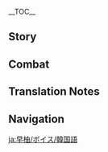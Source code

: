 {{CharacterTabs}}
{{LanguageTabs}}

__TOC__
==Story==
{{VO/Story
|character           = Sayu
|language            = ko
|name                = 사유

|vo_01_01_title      = 첫 만남…
|vo_01_01_subtitle   = Hello
|vo_01_01_file       = VO_{language}{character} Hello.ogg
|vo_01_01_tx         = 「종말번대」 사유, 참전.<br>후&mdash;&mdash;별일 없으면 난 가서 잘래. 참, 나 잘 때 몰래 머리 만지면 안 돼
|vo_01_01_rm         = "Jongmalbeondae" Sayu, chamjeon.<br>Hu &mdash; byeoril eopsseumyeon nan gaseo jallae. Cham, na jal ttae mollae meori manjimyeon an dwae.
|vo_02_01_title      = 잡담・꿈나라
|vo_02_01_subtitle   = Chat: Asleep
|vo_02_01_file       = VO_{language}{character} Chat - Asleep.ogg
|vo_02_01_tx         = 하암&mdash;&mdash;쿠울쿠울…
|vo_02_01_rm         = Haam &mdash; ku'ulku'ul...
|vo_02_02_title      = 잡담・일
|vo_02_02_subtitle   = Chat: Work
|vo_02_02_file       = VO_{language}{character} Chat - Work.ogg
|vo_02_02_tx         = 일하느니 자겠어
|vo_02_02_rm         = Ilhaneuni jagesseo.
|vo_02_03_title      = 잡담・키
|vo_02_03_subtitle   = Chat: Height
|vo_02_03_file       = VO_{language}{character} Chat - Height.ogg
|vo_02_03_tx         = 언제쯤 키가 클까?
|vo_02_03_rm         = Eonjejjeum kiga keulkka?
|vo_03_01_title      = 비가 올 때…
|vo_03_01_subtitle   = When It Rains
|vo_03_01_file       = VO_{language}{character} When It Rains.ogg
|vo_03_01_tx         = 비를 피해야 해. 비 맞으면 키 안 커!
|vo_03_01_rm         = Bireul pihaeya hae. Bi majeumyeon ki an keo!
|vo_03_02_title      = 번개가 칠 때…
|vo_03_02_subtitle   = When Thunder Strikes
|vo_03_02_file       = VO_{language}{character} When Thunder Strikes.ogg
|vo_03_02_tx         = 엄청 시끄럽네. 그래도 이불 푹 쓰면 편히 잘 수 있어~
|vo_03_02_rm         = Eomcheong sikkeureopne. Geuraedo ibul puk sseumyeon pyeonhi jal su isseo~
|vo_03_03_title      = 눈이 올 때…
|vo_03_03_subtitle   = When It Snows
|vo_03_03_file       = VO_{language}{character} When It Snows.ogg
|vo_03_03_tx         = 눈이 올 땐 숨기 좋아. 「눈 속의 은신술」 같은 술법은 눈보라에 몸을 숨길 수 있거든. 상대가 눈치챘을 때 눈앞엔 흩날리는 눈꽃뿐이지. 아, 무녀 언니한텐 비밀이야!
|vo_03_03_rm         = Nuni ol ttaen sumgi joa. "Nun Sok-ui Eunsinsul" gateun sulbeobeun nunborae momeul sumgil su itgeodeun. Sangdaega nunchichaesseul ttaen nunapen heutnallineun nunkkotppuniji. A, munyeo eonnihanten bimiriya!
|vo_03_04_title      = 햇살이 좋을 때…
|vo_03_04_subtitle   = When the Sun Is Out
|vo_03_04_file       = VO_{language}{character} When the Sun Is Out.ogg
|vo_03_04_tx         = 쾌적한 날씨야, 후암&mdash;&mdash;졸려 죽겠네
|vo_03_04_rm         = Kwaejeokhan nalssiya, huam &mdash; jollyeo jukgetne.
|vo_03_05_title      = 바람이 불 때…
|vo_03_05_subtitle   = When It's Windy
|vo_03_05_file       = VO_{language}{character} When It's Windy.ogg
|vo_03_05_tx         = 바람이 불어올 땐 도망치기 딱이지
|vo_03_05_rm         = Barami bureo'ol ttaen domangchigi ttagiji.
|vo_03_06_title      = 강풍이 불 때…
|vo_03_06_subtitle   = When the Wind Is Blowing
|vo_03_06_file       = VO_{language}{character} When the Wind Is Blowing.ogg
|vo_03_06_tx         = 바람 때문에 눈도 잘 안 떠지네. 차라리 눈 감고 한숨 자자고
|vo_03_06_rm         = Baram ttaemune nundo jal an tteojine. Charari nun gamgo hansum jajago.
|vo_04_01_title      = 아침 인사…
|vo_04_01_subtitle   = Good Morning
|vo_04_01_file       = VO_{language}{character} Good Morning.ogg
|vo_04_01_tx         = 아… 벌써 아침이야? 10분만… 10분만 더 자게 해줘…. 그, 그럼 5분만… 쿠울…」
|vo_04_01_rm         = A... beolsseo achimiya? Sipbunman... sipbunman deo jage haejwo... Geu, geureom obunman... ku'ul...
|vo_04_02_title      = 점심 인사…
|vo_04_02_subtitle   = Good Afternoon
|vo_04_02_file       = VO_{language}{character} Good Afternoon.ogg
|vo_04_02_tx         = 졸려, 아직 낮잠 시간 안 됐나?
|vo_04_02_rm         = Jollyeo, ajik natjam sigan an dwaetna?
|vo_04_03_title      = 저녁 인사…
|vo_04_03_subtitle   = Good Evening
|vo_04_03_file       = VO_{language}{character} Good Evening.ogg
|vo_04_03_tx         = 확인 완료, 주위 10리 안에 무녀 언니의 흔적 무. 오늘 밤은 편히 잘 수 있겠어~
|vo_04_03_rm         = Hwagin wanryo, juwi sipri ane munyeo eonni-ui heunjeok mu. Oneul bameun pyeonhi jal su itgesseo~
|vo_04_04_title      = 굿나잇…
|vo_04_04_subtitle   = Good Night
|vo_04_04_file       = VO_{language}{character} Good Night.ogg
|vo_04_04_tx         = 드디어… 잘 수 있어…. 잘… 잘 자…
|vo_04_04_rm         = Deudieo... jal so isseo... Jal... jal ja...
|vo_05_01_title      = 사유 자신에 대해・종말번대
|vo_05_01_subtitle   = About {character}: Shuumatsuban
|vo_05_01_file       = VO_{language}{character} About {character} - Shuumatsuban.ogg
|vo_05_01_tx         = 내가 「종말번대」 소속이긴 하지만, 나한테 오는 일은 정보를 수집하거나 물건을 훔치는 자질구레한 일들뿐이야. 그래서… 농땡이 쳐도 돼
|vo_05_01_rm         = Naega "Jongmalbeondae" sosogigin hajiman, nahante oneun ireun jeongboreul sujiphageona mulgeoneul humchineun jajilgurehan ildeulppuniya. Geuraeseo... nongttaeng'i chyeodo dwae.
|vo_05_02_title      = 사유 자신에 대해・땡땡이
|vo_05_02_subtitle   = About {character}: Skiving
|vo_05_02_file       = VO_{language}{character} About {character} - Skiving.ogg
|vo_05_02_tx         = 「종말번대」 업무는 원래 별 의미 없어. 계속 미루다 보면 나 말고도 적임자가 나타나겠지. 근데 잠자는 건 달라. 푹 자면 키가 커질 수 있거든. 엄청 중요한 거지
|vo_05_02_rm         = "Jongmalbeondae" eopmuneun wonrae byeol uimi eopsseo. Gyesok miruda bomyeon na malgodo jeogimjaga natanagetji. Geunde jamjaneun geon dalla. Puk jamyeon kiga keojil su itgeodeun. Eomcheong jungyohan geoji.
|vo_06_01_title      = 우리에 대해・도움
|vo_06_01_subtitle   = About Us: Favor
|vo_06_01_file       = VO_{language}{character} About Us - Favor.ogg
|vo_06_01_tx         = 무녀 언니가 오면 꼭 말해줘야 돼. 난 좀 잘… 아, 아니, 좀 쉴게
|vo_06_01_rm         = Munyeo eonniga omyeon kkok malhaejwoya dwae. Nan jom jal... a, ani, jom swilge.
|vo_06_02_title      = 우리에 대해・쓰담쓰담
|vo_06_02_subtitle   = About Us: Headpats
|vo_06_02_file       = VO_{language}{character} About Us - Headpats.ogg
|vo_06_02_tx         = 머리를 만져 봐도 되냐고? 음, 너라면 안 물게. 대신 키 안 크니까 오래 만지진 마…
|vo_06_02_rm         = Meorireul manjyeo bwado doenyago? Eum, neoramyeon an mulge. Daesin ki an keunikka orae manjijin ma...
|vo_07_01_title      = 「신의 눈」에 대해…
|vo_07_01_subtitle   = About the [[Vision]]
|vo_07_01_file       = VO_{language}{character} About the Vision.ogg
|vo_07_01_tx         = 양손검은 엄청 무거워서 인술(忍術)만으로는 들 수 없어. 하지만 「신의 눈」이 있다면 얘긴 다르지. 그러니까 「신의 눈」은 무척 도움이 된다고
|vo_07_01_rm         = Yangsongeomeun eomcheong mugeowoseo insulmaneuroneun deul su eopsseo. Hajiman "Sin-ui Nun"i itdamyeon yaegin dareuji. Geureonikka "Sin-ui Nun"eun mucheok doumi doendago.
|vo_07_02_title      = 하고 싶은 이야기…
|vo_07_02_subtitle   = Something to Share
|vo_07_02_file       = VO_{language}{character} Something to Share.ogg
|vo_07_02_tx         = 선생님은 내가 우리 유파(流派)의 마지막 계승자라고 하셨어. 전투에 적합한 유파도 아니고, 내가 배운 것도 도망치거나 기척을 감출 때 쓰는 인술(忍術)이니까. 이것도 어쩔 수 없는 일이지…
|vo_07_02_rm         = Seonsaengnimeun naega uri yupa-ui majimak gyeseungjarago hasyeotseo. Jeontue jeokhaphan yupado anigo, naega baeun geotdo domangchigeona gicheogeul gamchul ttae sseuneun insurinikka. Igeotdo eojjeol su eopneun iriji...
|vo_07_03_title      = 흥미있는 일…
|vo_07_03_subtitle   = Interesting Things
|vo_07_03_file       = VO_{language}{character} Interesting Things.ogg
|vo_07_03_tx         = 너 담비가 뭔지 알아? 너구리보다 훨씬 귀여운 동물이야. 다음에 같이 보러 가자~
|vo_07_03_rm         = Neo dambiga mwonji ara? Neoguriboda hwolssin gwiyeoun dongmuriya. Daeume gachi boreo gaja~

|vo_08_01_title      = 카미사토 아야카에 대해…
|vo_08_01_subtitle   = About [[Kamisato Ayaka]]
|vo_08_01_file       = VO_{language}{character} About Kamisato Ayaka.ogg
|vo_08_01_tx         = 카미사토가의 장녀는 우아하고 단정하지만, 내가 게으름 피우지 못하게 감시하려고 무녀 언니를 보냈어…. 이건 너무하잖아…
|vo_08_01_rm         = Kamisatoga-ui jangnyeoneun uahago danjeonghajiman, naega ge'eureum piuji mothage gamsiharyeogo munyeo eonnireul bonaesseo... Igeon neomuhajana...

|vo_08_02_title      = 카미사토 아야토에 대해…
|vo_08_02_subtitle   = About [[Kamisato Ayato]]
|vo_08_02_file       = VO_{language}{character} About Kamisato Ayato.ogg
|vo_08_02_tx         = 나무에서 쉴 때면 무녀 언니들이 그에 대해 얘기하는 걸 종종 듣게 돼. 되게 바쁜 나리 같은데, 진짜 이상하다니까. 일 같은 건 땡땡이치면 될 텐데…
|vo_08_02_rm         = Namueseo swil ttaemyeon munyeo eonnideuri geue daehae yaegihaneun geol jongjong deutge dwae. Doege bappeun nari gateunde, jinjja isanghadanikka. Il gateun geon ttaengttaeng'i chimyeon doel tende...

|vo_08_03_title      = 토마에 대해…
|vo_08_03_subtitle   = About [[Thoma]]
|vo_08_03_file       = VO_{language}{character} About Thoma.ogg
|vo_08_03_tx         = 신의 눈이 있으면서 매번 나한테 인술(忍術)을 가르쳐달라고 귀찮게 군다니까. 진짜 이해 안 돼. 잠잘 시간도 부족한데 그럴 시간이 어디 있어
|vo_08_03_rm         = Sin-ui Nuni isseumyeonseo maebeon nahante insureul gareuchyeodallago gwichanke gundanikka. Jinjja ihae an dwae. Jamjal sigando bujokhande geureol sigani eodi isseo.

|vo_08_04_title      = 요이미야에 대해…
|vo_08_04_subtitle   = About [[Yoimiya]]
|vo_08_04_file       = VO_{language}{character} About Yoimiya.ogg
|vo_08_04_tx         = 날 볼 때마다 '너구리야, 축제에 같이 가자'라고 해. 난 너구리도 아니고 축제에 가고 싶지도 않다고. 같이 놀자고 하지만 사실 내 인술(忍術)로 축제에서 선보일 불꽃 공연을 도와달라는 거지. 그게 「종말번대」의 일과 무슨 상관인데!
|vo_08_04_rm         = Nal bol ttae mada "Neoguriya, chukje'e gachi gaja"rago hae. Nan neogurido anigo chukje'e gago sipjido antago. Gachi noljago hajiman sasil nae insullo chukje'eseo seonboil bulkkot gong'yeoneul dowadallaneun geoji. Geuge "Jongmalbeondae"-ui ilgwa museun sanggwaninde!

|vo_08_05_title      = 라이덴 쇼군에 대해…
|vo_08_05_subtitle   = About the [[Raiden Shogun]]
|vo_08_05_file       = VO_{language}{character} About the Raiden Shogun.ogg
|vo_08_05_tx         = 그분은… 내가 만날 수 있는 사람이 아니야. 그분에 대해 알고 싶으면 아야카 아가씨한테 물어봐
|vo_08_05_rm         = Geubuneun... naega mannal su itneun sarami aniya. Geubune daehae algo sipeumyeon Ayaka agassihante mureobwa.

|vo_08_06_title      = 야에 미코에 대해…
|vo_08_06_subtitle   = About [[Yae Miko]]
|vo_08_06_file       = VO_{language}{character} About Yae Miko.ogg
|vo_08_06_tx         = 그녀는 내 머리 만지는 걸 좋아해. 근데 물거나 반항할 수 없어. 그녀의 부탁을 거절하면 무시무시한 일이 벌어질 것 같거든. 하지만, 이렇게 계속 만졌다간 키 안 크는 거 아니야? 어쩌지…
|vo_08_06_rm         = Geunyeoneun nae meori manjineun geol joahae. Geunde mulgeona banhanghal su eopsseo. Geunyeo-ui butageul geojeolhamyeon musimusihan iri beoreojil geot gatgeodeun. Hajiman, ireoke gyesok manjyeotdagan ki an keuneun geo aniya? Eojjeoji...

|vo_08_07_title      = 아라타키 이토에 대해…
|vo_08_07_subtitle   = About [[Arataki Itto]]
|vo_08_07_file       = VO_{language}{character} About Arataki Itto.ogg
|vo_08_07_tx         = 이렇게 시끄러운 사람이 있다니. 게다가 키는 또 왜 그렇게 큰 거야!
|vo_08_07_rm         = Ireoke sikkeureoun sarami itdani. Gedaga kineun tto wae geureoke keun geoya!

|vo_08_08_title      = 쿠키 시노부에 대해…
|vo_08_08_subtitle   = About [[Kuki Shinobu]]
|vo_08_08_file       = VO_{language}{character} About the Kuki Ninja.ogg
|vo_08_08_tx         = 기억에 없는 이름인데. 어디 보자… 엥? 아라타키 이토의 부하라고? 그렇다면 분명 내가 잠자는 걸 방해할 텐데. 검정개 한패란 말도 있잖아. 아니지, 검정 너구리는 한패가 맞겠네!
|vo_08_08_rm         = Gieoge eopneun ireuminde. Eodi boja... eng? Arataki Ito-ui buharago? Geureotdamyeon bunmyeong naega jamjaneun geol banghaehal tende. Geomjeonggae hanpaeran maldo itjana. Aniji, geomjeong neogurineun hanpaega matgetne!

|vo_08_09_title      = 키라라에 대해…
|vo_08_09_subtitle   = About [[Kirara]]
|vo_08_09_file       = VO_{language}{character} About Kirara.ogg
|vo_08_09_tx         = 어느 날 낮잠을 자다 등 뒤가 따듯해서 고개를 돌려보니까 고양이 한 마리가 몸을 둥그렇게 말고 자고 있었어. 꼬리가 엄청 복슬했지! 깜짝 놀라서 나무에서 떨어질 뻔했어. 근데… 그것도 변신술일까?
|vo_08_09_rm         = 

|vo_08_10_title      = 유메미즈키 미즈키에 대해…
|vo_08_10_subtitle   = About [[Yumemizuki Mizuki]]
|vo_08_10_friendship = 4
|vo_08_10_file       = VO_{language}{character} About Yumemizuki Mizuki.ogg
|vo_08_10_tx         = 이상한 보라색 요괴… 그 요괴가 날 보고 있으면 잡아먹힐 것 같은 느낌이야…. 으으! 건드리면 안 돼. 그냥 피해다닐래!
|vo_08_10_rm         = 

|vo_09_01_title      = 사유에 대해 알기・첫 번째
|vo_09_01_subtitle   = More About {character}: I
|vo_09_01_file       = VO_{language}{character} More About {character} - 01.ogg
|vo_09_01_tx         = 쿨쿨&mdash;&mdash;
|vo_09_01_rm         = Kulkul &mdash;
|vo_09_02_title      = 사유에 대해 알기・두 번째
|vo_09_02_subtitle   = More About {character}: II
|vo_09_02_file       = VO_{language}{character} More About {character} - 02.ogg
|vo_09_02_tx         = 음, 내 인술(忍术) 유파의 이름이 뭐냐고? …그게… 기억이 안 나. 잠이 덜 깼나 봐. 좀 더 자고 일어나면 생각날지도 몰라
|vo_09_02_rm         = Eum, nae insul yupa-ui ireumi mwonyago? ...Geuge... gieogi an na. Jami deol kkaetna bwa. Jom deo jago ireonamyeon saenggaknaljido molla.
|vo_09_03_title      = 사유에 대해 알기・세 번째
|vo_09_03_subtitle   = More About {character}: III
|vo_09_03_file       = VO_{language}{character} More About {character} - 03.ogg
|vo_09_03_tx         = 좋아, 말해줄게. 대신 웃지 않겠다고 약속해줘. 안 그러면 앞으로 너랑 안 놀아. 우리 유파의 이름은… 유후류야.<br>주로 적을 약 올리는 인술(忍術)이라서 이름을 그렇게 지었대… 하지만, 휴…
|vo_09_03_rm         = Joa, malhaejulge. Daesin utji anketdago yaksokhaejwo. An geureomyeon apeuro neorang an nora. Uri yupa-ui ireumeun... yuhuryuya.<br>Juro jeogeul yak ollineun insuriraseo ireumeul geureoke jieotdae... hajiman, hyu...
|vo_09_04_title      = 사유에 대해 알기・네 번째
|vo_09_04_subtitle   = More About {character}: IV
|vo_09_04_file       = VO_{language}{character} More About {character} - 04.ogg
|vo_09_04_tx         = 너 나무 탈 줄 알아? 난 거의 원숭이급이라서 가르쳐줄 수 있어. 그리고 신사 쪽에 있는 나무는 졸기… 아, 아니지, 쉬기 딱 좋아. 다음에 낮잠 자고 싶으면 날 찾아와. 나무에 올라가서 같이 자자
|vo_09_04_rm         = Neo namu tal jul ara? Nan geoui wonsung'igeubiraseo gareuchyeojul su isseo. Geurigo sinsa jjoge itneun namuneun jolgi... a, aniji, swigi ttak joa. Daeume natjam jago sipeumyeon nal chajawa. Namue ollagaseo gachi jaja.
|vo_09_05_title      = 사유에 대해 알기・다섯 번째
|vo_09_05_subtitle   = More About {character}: V
|vo_09_05_file       = VO_{language}{character} More About {character} - 05.ogg
|vo_09_05_tx         = 사실 이 옷은 선생님이 주신 거야. 너구리 모습을 본따 만들었고, 도망치는 데 도움이 될 거라고 하셨지…. 그러고는 나보고 이제 홀로 설 수 있을 정도로 다 컸지만, 늘 스스로를 잘 지키라고 말씀하시곤 떠나셨어. 하지만 내 키로 정말 홀로 설 수 있을까…?<br>흑… 응? 내 곁에 있어 주겠다고? 정말 내 곁에서 안 떠날 거야?
|vo_09_05_rm         = Sasil i oseun seonsaengnimi jusin geoya. Neoguri moseubeul bontta mandeureotgo, domangchineun de doumi doel georago hasyeotji... Geureogoneun nabogo ije hollo seol su isseul jeongdoro da keotjiman, neul seuseuroreul jal jikirago malsseumhasigon tteonasyeotseo. Hajiman nae kiro jeongmal hollo seol su isseulkka...?<br>Heuk... eung? Nae gyeote isseo jugetdago?
|vo_10_01_title      = 사유의 취미…
|vo_10_01_subtitle   = {character}'s Hobbies
|vo_10_01_file       = VO_{language}{character} Hobbies.ogg
|vo_10_01_tx         = 옷에 달린 모자를 쓰면 무녀 언니에게 걸릴 염려 없이 늘어지게 잘 수 있어. 아마 그게 세상에서 제일 행복한 일일 거야
|vo_10_01_rm         = Ose dallin mojareul sseumyeon munyeo eonniege geollil yeomryeo eopssi neureojige jal su isseo. Ama geuge sesang'eseo jeil haengbokhan iril geoya.
|vo_10_02_title      = 사유의 고민・오해
|vo_10_02_subtitle   = {character}'s Troubles: Misunderstanding
|vo_10_02_file       = VO_{language}{character} Troubles - Misunderstanding.ogg
|vo_10_02_tx         = 다들 날 처음 보면 호들갑 떨면서 날 너구리 취급해. 하지만 사유는 사유지, 너구리가 아니라구
|vo_10_02_rm         = Dadeul nal cheoeum bomyeon hodeulgap tteolmyeonseo nal neoguri chwigeuphae. Hajiman Sayuneun Sayuji, neoguriga aniragu.
|vo_10_03_title      = 사유의 고민・키
|vo_10_03_subtitle   = {character}'s Troubles: Height
|vo_10_03_file       = VO_{language}{character} Troubles - Height.ogg
|vo_10_03_tx         = 언제쯤 키가 클 수 있을까? 내 또래들은 벌써 나보다 두 배는 큰데, 난 아직… 안 되겠어. 잠을 더 자야 크지! 난 잘게, 잘 자
|vo_10_03_rm         = Eonjejjeum kiga keul su isseulkka? Nae ttoraedeureun beolsseo naboda du baeneun keunde, nan ajik... an doegesseo. Jameul deo jaya keuji! Nan jalge, jal ja.
|vo_10_04_title      = 사유의 고민・악순환
|vo_10_04_subtitle   = {character}'s Troubles: Feedback Loop
|vo_10_04_file       = VO_{language}{character} Troubles - Feedback Loop.ogg
|vo_10_04_tx         = 고민이 너무 많아도 키가 안 큰다고 했던 거 같은데…. 흑, 어쩌지…
|vo_10_04_rm         = Gomini neomu manado kiga an keundago haetdeon geo gateunde... Heuk, eojjeoji...
|vo_10_05_title      = 좋아하는 음식…
|vo_10_05_subtitle   = Favorite Food
|vo_10_05_file       = VO_{language}{character} Favorite Food.ogg
|vo_10_05_tx         = 한 번에 많은 열량을 제공하는 음식, 주먹밥 같은 거. 자고 일어나서 하나 먹으면 어지럽지 않아. 먹고 나서 또 계속 잘 수 있지
|vo_10_05_rm         = Han beone maneun yeollang'eul jegonghaneun eumsik, jumeokbap gateun geo. Jago ireonaseo hana meogeumyeon eojireopji ana. Meokgo naseo tto gyesok jal su itji.
|vo_10_06_title      = 싫어하는 음식…
|vo_10_06_subtitle   = Least Favorite Food
|vo_10_06_file       = VO_{language}{character} Least Favorite Food.ogg
|vo_10_06_tx         = 키 크고 싶으면 편식은 절대 금지야! 그러고 보니 요새 키가 그대론데, 채소를 적게 먹었나? 하지만 샐러드로는 배가 안 찬단 말이야. 맛도 쓰고, 윽&mdash;&mdash;
|vo_10_06_rm         = Ki keugo sipeumyeon pyeonsigeun jeoldae geumjiya! Geureogo boni yosae kiga geudaeronde, chaesoreul jeokge meogeotna? Hajiman saelleodeuroneun baega an chandan mariya. Matdo sseugo, euk &mdash;

<!-- Receiving a Gift -->
|vo_11_01_title      = 선물 획득・첫 번째
|vo_11_01_subtitle   = Receiving a Gift: I
|vo_11_01_file       = VO_{language}{character} Receiving a Gift - 01.ogg
|vo_11_01_tx         = 배가 빵빵해. 이제 안심하고 잘 수 있겠어
|vo_11_01_rm         = Baega ppangppanghae. Ije ansimhago jal su itgetsseo.
|vo_11_02_title      = 선물 획득・두 번째
|vo_11_02_subtitle   = Receiving a Gift: II
|vo_11_02_file       = VO_{language}{character} Receiving a Gift - 02.ogg
|vo_11_02_tx         = 먹다 보니… 졸려
|vo_11_02_rm         = Meokda boni... jollyeo.
|vo_11_03_title      = 선물 획득・세 번째
|vo_11_03_subtitle   = Receiving a Gift: III
|vo_11_03_file       = VO_{language}{character} Receiving a Gift - 03.ogg
|vo_11_03_tx         = 도망갈 방법을… 생각해야겠어
|vo_11_03_rm         = Domanggal bangbeobeul... saenggakhaeyagesseo.
|vo_12_01_title      = 생일…
|vo_12_01_subtitle   = Birthday
|vo_12_01_file       = VO_{language}{character} Birthday.ogg
|vo_12_01_tx         = 배우고 싶은 인술(忍术) 있어? 내가 가르쳐줄게! 물론 내가 할 수 있는 거에 한해서. 엥? 왜 안 자냐고? …아직 안 졸리거든. 게다가 오늘은 특별한 날이라서 잠들면 안 돼. 오늘은 너한테 직접&mdash;&mdash;생일 축하해&mdash;&mdash;라고 말해주고 싶거든
|vo_12_01_rm         = Baeugo sipeun insul isseo? Naega gareuchyeojulge! Mullon naega hal su itneun geoe hanhaeseo. Eng? Wae an janyago? ...Ajik an jolligeodeun. Gedaga oneureun teukbyeolhan nariraseo jamdeulmyeon an dwae. Oneureun neohante jikjeop &mdash; saengil chukhahae &mdash; rago malhaejugo sipgeodeun.
|vo_13_01_title      = 돌파의 느낌・기
|vo_13_01_subtitle   = Feelings About Ascension: Intro
|vo_13_01_file       = VO_{language}{character} Feelings About Ascension -  01.ogg
|vo_13_01_tx         = 나 키 좀 큰 거 같아?
|vo_13_01_rm         = Na ki jom keun geo gata?
|vo_13_02_title      = 돌파의 느낌・승
|vo_13_02_subtitle   = Feelings About Ascension: Building Up
|vo_13_02_file       = VO_{language}{character} Feelings About Ascension -  02.ogg
|vo_13_02_tx         = 야호, 더 빨리 튈 수 있겠다. 이제 잡히지 않겠지~
|vo_13_02_rm         = Yaho, deo ppalli twil su itgetda. Ije japhiji anketji~
|vo_13_03_title      = 돌파의 느낌・전
|vo_13_03_subtitle   = Feelings About Ascension: Climax
|vo_13_03_file       = VO_{language}{character} Feelings About Ascension -  03.ogg
|vo_13_03_tx         = 재료를 이렇게 많이 수집해줘서 고마워. 나 혼자였다면… 길에서 잠들었을 거야…
|vo_13_03_rm         = Jaeryoreul ireoke mani sujiphaejwoseo gomawo. Na honjayeotdamyeon... gireseo jamdeureosseul geoya...
|vo_13_04_title      = 돌파의 느낌・결
|vo_13_04_subtitle   = Feelings About Ascension: Conclusion
|vo_13_04_file       = VO_{language}{character} Feelings About Ascension -  04.ogg
|vo_13_04_tx         = 선생님 말씀처럼 이제 혼자 설 수 있을 것 같아. 그럼 키에 그리 집착하지 않아도 되겠지. 왜냐면 중요한 건… 네가 옆에 있다는 거니까
|vo_13_04_rm         = Seonsaengnim malsseumcheoreom ije honja seol su isseul geot gata. Geureom kie geuri jipchakhaji anado doegetji. Waenyamyeon jung'yohan geon... nega yeope itdaneun geonikka.
}}

==Combat==
{{Combat VO
|character           = Sayu
|language            = ko

|skill_1_tx          = ''(Normal Fuufuu Whirlwind Kick)'' 간다!
|skill_1_rm          = Ganda!
|skill_2_tx          = ''(Normal Fuufuu Whirlwind Kick)'' 튀자~
|skill_2_rm          = Twija~
|skill_3_tx          = ''(Normal Fuufuu Whirlwind Kick)'' 꼬륵, 읏챠! …흐앗
|skill_3_rm          = Kkoreukk, eutchya! ...Heuat
|skill_4_tx          = ''(Stronger Fuufuu Whirlwind Kick)'' 열심히 도망쳐
|skill_4_rm          = Yeolsimi domangcheo
|skill_5_tx          = ''(Stronger Fuufuu Whirlwind Kick)'' 날 못 잡을걸~
|skill_5_rm          = Nal mot jabeulkkeol~
|skill_6_tx          = ''(Stronger Fuufuu Whirlwind Kick)'' 바람 타고 달아나자!
|skill_6_rm          = Baram tago daranaja!

|burst_1_tx          = {{tt|분신술|分身術}}
|burst_1_rm          = Bunsinsul
|burst_2_tx          = 나와랏!
|burst_2_rm          = Nawarat!
|burst_3_tx          = 읏챠!
|burst_3_rm          = Eutchya!

|sprint-s_1_tx       = {{tt|질풍둔술|疾風遁術}}
|sprint-s_1_rm       = Jilpungdunsul
|sprint-s_2_file     = Sprint Start 02,Sprint Start 03

|glider_1_file       = Deploying Wind Glider 01,Deploying Wind Glider 02,Deploying Wind Glider 03

|chest_1_tx          = 이 상자… 안에서 잘 수 있겠어
|chest_1_rm          = I sangja... aneseo jal su ikkesseo
|chest_2_tx          = 수확이 좋은데! 이제 자도 돼?
|chest_2_rm          = Suhwagi joeunde! Ije jado dwae?
|chest_3_tx          = 키 크는 데 도움 되는 건 없어?
|chest_3_rm          = Ki keuneun de doum doeneun geon eopsseo?

|low-hp_1_tx         = 도망치려면, 아마…
|low-hp_1_rm         = Domangchiryeomyeon, ama...
|low-hp_2_tx         = 어지러워
|low-hp_2_rm         = Eojireowo
|low-hp_3_tx         = 하아, 피곤해
|low-hp_3_rm         = Haa, pigone

<!-- Ally at Low HP -->
|ally-low-hp_1_tx    = 내가 엄호할게
|ally-low-hp_1_rm    = Naega eomhohalge.
|ally-low-hp_2_tx    = 일단 물러가서 쉬어
|ally-low-hp_2_rm    = Ildan mulleogaseo swieo.

|fallen_1_tx         = 도망치지… 못했어…
|fallen_1_rm         = Domangchiji... motaesseo...
|fallen_2_tx         = …자, 잘 자…
|fallen_2_rm         = ...Ja, jal ja...
|fallen_3_tx         = 게으름 피우지 말걸…
|fallen_3_rm         = Geeureum piuji malkkeol...

|hit-l_1_tx          = 아파
|hit-l_1_rm          = Apa
|hit-l_2_file        = Light Hit Taken 02,Light Hit Taken 03,Light Hit Taken 04,Light Hit Taken 05,Light Hit Taken 06

|hit-h_1_tx          = 못 피했네
|hit-h_1_rm          = Mot pihaenne
|hit-h_2_tx          = 윽, 쓰러지겠어
|hit-h_2_rm          = Euk, sseureojigesseo
|hit-h_3_file        = Heavy Hit Taken 03,Heavy Hit Taken 04,Heavy Hit Taken 05,Heavy Hit Taken 06

|join_1_tx           = 졸려
|join_1_rm           = Jollyeo
|join_2_tx           = 자도 돼?
|join_2_rm           = Jado dwae?
|join_3_tx           = 으, 잡혀버리다니
|join_3_rm           = Eu, japyeobeoridani

|idle_1_file         = Standby 01, Standby 02

|atk-l_1_file        = Light Attack 01,Light Attack 02,Light Attack 03,Light Attack 04,Light Attack 05,Light Attack 06,Light Attack 07

|atk-m_1_file        = Mid Attack 01,Mid Attack 02,Mid Attack 03

|atk-h_1_file        = Heavy Attack 01,Heavy Attack 02,Heavy Attack 03

|climb_1_file        = Climbing 01,Climbing 02,Climbing 03,Climbing 04,Climbing 05

|climb-b_1_file      = Climbing Breath 01,Climbing Breath 02,Climbing Breath 03

|jump_1_file         = Jumping 01,Jumping 02,Jumping 03,Jumping 04,Jumping 05
}}

==Translation Notes==
{{Reflist|group=TN •}}

==Navigation==
{{Character Navbox|VO-KO}}

[[ja:早柚/ボイス/韓国語]]